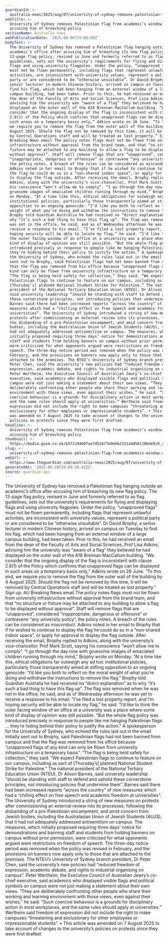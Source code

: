 ```yaml
---
guardianId: >-
  australia-news/2025/aug/07/university-of-sydney-removes-palestinian-flag-from-academic-david-brophy-office-window-ntwnfb
webTitle: >-
  University of Sydney removes Palestinian flag from academic’s window after
  accusing him of breaching policy
sectionName: Australia news
webPublicationDate: '2025-08-06T15:00:08Z'
bodyText: >-
  The University of Sydney has removed a Palestinian flag hanging outside an
  academic’s office after accusing him of breaching its new flag policy. The
  13-page flag policy, revised in June and formerly referred to as flag
  guidelines, sets out the university’s requirements for flying and displaying
  flags and using university flagpoles. Under the policy, “unapproved flags”
  must not be flown permanently, including flags that represent unlawful
  activities, are inconsistent with university values, represent a political
  party or are considered to be “otherwise unsuitable”. Dr David Brophy, a
  senior lecturer in modern Chinese history, arrived on campus on Tuesday to
  find his flag, which had been hanging from an external window of a large
  campus building, had been taken. Prior to this, he had received an email from
  the dean of the Faculty of Arts and Social Sciences, Prof Lisa Adkins,
  advising him the university was “aware of a flag” they believed he had
  displayed on the outer wall of the A18 Brennan MacCallum building. “We
  consider that the ongoing display of the flag is inconsistent with clause
  2.8(1) of the Policy which confirms that unapproved flags can be displayed in
  such areas on a temporary basis only,” Adkins wrote on 26 June. “To this end,
  we require you to remove the flag from the outer wall of the building by 4
  August 2025. Should the flag not be removed by this time, it will be removed
  by Central Operations staff and will be treated as lost property.” Sign up: AU
  Breaking News email The policy notes flags must not be flown from university
  infrastructure without approval from the brand team, and that “no structure or
  fixture may be attached to any building to allow a flag to be displayed
  without approval”. Staff will remove flags that are “unapproved”, considered
  “inappropriate, dangerous or offensive” or contravene “any university policy”,
  the policy notes. A breach of the rules can be considered as misconduct.
  Adkins noted in her email to Brophy that if he wished to continue to display
  the flag he could do so in a “non-shared indoor space”, or apply for approval
  to display the flag outside. After receiving the email, Brophy replied to
  Adkins, along with the university’s vice-chancellor, Prof Mark Scott, saying
  his conscience “won’t allow me to comply”. “I go through the day now with
  gruesome images of emaciated children running through my mind,” Brophy wrote
  on Monday. “At a time like this, ethical obligations far outweigh any ad hoc
  institutional policies, particularly those transparently aimed at stifling
  opposition to an ongoing genocide. “I’d like you both to reflect on the moral
  weight of what you’re doing and withdraw the instructions to remove the flag.”
  Brophy told Guardian Australia he had received no “direct explanation” as to
  why “it’s such a bad thing to have this flag up”. The flag was removed when he
  was not in the office, he said, and as of Wednesday afternoon he was yet to
  receive a response to his email. “I’ve filed a lost property report, and I’m
  hoping security will be able to locate my flag,” he said. “I’d like to think
  the outer facing window of an office at a university was a place where some
  kind of display of opinion was still possible. “But the whole flag policy was
  introduced precisely in response to people like me hanging Palestinian flags …
  they’re hiding behind their policy to justify the action.” A spokesperson for
  the University of Sydney, who echoed the rules laid out in the email initially
  sent out to Brophy, said Palestinian flags had not been banned from campus and
  that the flag was removed from his office because “unapproved flags of any
  kind can only be flown from university infrastructure on a temporary basis”.
  “The flag is being held safely for collection,” they said. “We expect
  Palestinian flags to continue to feature on our campus, including as part of
  [Thursday’s] planned National Student Strike for Palestine.” The national
  president of the National Tertiary Education Union (NTEU), Dr Alison Barnes,
  said university leadership “should be standing with staff to defend and uphold
  these cornerstone principles, not introducing policies that undermine them”.
  Barnes said there had been increased reports “across the country” of new
  measures which had a “chilling effect on free speech and academic freedom at
  universities”. The University of Sydney introduced a string of new measures on
  protests after commissioning an external review into its processes, following
  the disbanding of a pro-Palestinian encampment, and amid concern from Jewish
  bodies, including the Australasian Union of Jewish Students (AUJS), that it
  had not adequately addressed antisemitism on campus. The measures, which
  initially proposed requiring three days’ notice for demonstrations and banning
  staff and students from holding banners on campus without prior permission,
  were criticised for what opponents argued were restrictions on freedom of
  speech. The three-day notice period was removed when the policy was revised in
  February, and the provisions on banners now apply only to those that are
  attached to the premises. The NTEU’s University of Sydney branch president, Dr
  Peter Chen, said the university’s new policies had “reduced freedom of
  expression, academic debate, and rights to industrial organising on campus”.
  Peter Wertheim, the Executive Council of Australian Jewry’s co-chief
  executive, said academics who displayed visible flags and political symbols on
  campus were not just making a statement about their own views. “They are
  deliberately confronting other people who share their working and learning
  environment with those views, even against their wishes,” he said. “Such
  coercive behaviour is a grounds for disciplinary action in most workplaces,
  and the same rules should apply at universities.” Wertheim said freedom of
  expression did not include the right to make campuses “threatening and
  exclusionary for other employees or impressionable students”. • This article
  was amended on 7 August 2025 to take account of changes to the university’s
  policies on protests since they were first drafted.
headline: >-
  University of Sydney removes Palestinian flag from academic’s window after
  accusing him of breaching policy
thumbnail: >-
  https://media.guim.co.uk/b572194607ae7d5247fe0e6b2321a4d581186de9/0_271_1200_960/500.jpg
slug: >-
  university-of-sydney-removes-palestinian-flag-from-academics-window-after-accusing-him-of-breaching-policy
webUrl: >-
  https://www.theguardian.com/australia-news/2025/aug/07/university-of-sydney-removes-palestinian-flag-from-academic-david-brophy-office-window-ntwnfb
generatedAt: '2025-08-28T20:04:28.422Z'
source: guardian-api
---
```

The University of Sydney has removed a Palestinian flag hanging outside an academic’s office after accusing him of breaching its new flag policy. The 13-page flag policy, revised in June and formerly referred to as flag guidelines, sets out the university’s requirements for flying and displaying flags and using university flagpoles. Under the policy, “unapproved flags” must not be flown permanently, including flags that represent unlawful activities, are inconsistent with university values, represent a political party or are considered to be “otherwise unsuitable”. Dr David Brophy, a senior lecturer in modern Chinese history, arrived on campus on Tuesday to find his flag, which had been hanging from an external window of a large campus building, had been taken. Prior to this, he had received an email from the dean of the Faculty of Arts and Social Sciences, Prof Lisa Adkins, advising him the university was “aware of a flag” they believed he had displayed on the outer wall of the A18 Brennan MacCallum building. “We consider that the ongoing display of the flag is inconsistent with clause 2.8(1) of the Policy which confirms that unapproved flags can be displayed in such areas on a temporary basis only,” Adkins wrote on 26 June. “To this end, we require you to remove the flag from the outer wall of the building by 4 August 2025. Should the flag not be removed by this time, it will be removed by Central Operations staff and will be treated as lost property.” Sign up: AU Breaking News email The policy notes flags must not be flown from university infrastructure without approval from the brand team, and that “no structure or fixture may be attached to any building to allow a flag to be displayed without approval”. Staff will remove flags that are “unapproved”, considered “inappropriate, dangerous or offensive” or contravene “any university policy”, the policy notes. A breach of the rules can be considered as misconduct. Adkins noted in her email to Brophy that if he wished to continue to display the flag he could do so in a “non-shared indoor space”, or apply for approval to display the flag outside. After receiving the email, Brophy replied to Adkins, along with the university’s vice-chancellor, Prof Mark Scott, saying his conscience “won’t allow me to comply”. “I go through the day now with gruesome images of emaciated children running through my mind,” Brophy wrote on Monday. “At a time like this, ethical obligations far outweigh any ad hoc institutional policies, particularly those transparently aimed at stifling opposition to an ongoing genocide. “I’d like you both to reflect on the moral weight of what you’re doing and withdraw the instructions to remove the flag.” Brophy told Guardian Australia he had received no “direct explanation” as to why “it’s such a bad thing to have this flag up”. The flag was removed when he was not in the office, he said, and as of Wednesday afternoon he was yet to receive a response to his email. “I’ve filed a lost property report, and I’m hoping security will be able to locate my flag,” he said. “I’d like to think the outer facing window of an office at a university was a place where some kind of display of opinion was still possible. “But the whole flag policy was introduced precisely in response to people like me hanging Palestinian flags … they’re hiding behind their policy to justify the action.” A spokesperson for the University of Sydney, who echoed the rules laid out in the email initially sent out to Brophy, said Palestinian flags had not been banned from campus and that the flag was removed from his office because “unapproved flags of any kind can only be flown from university infrastructure on a temporary basis”. “The flag is being held safely for collection,” they said. “We expect Palestinian flags to continue to feature on our campus, including as part of [Thursday’s] planned National Student Strike for Palestine.” The national president of the National Tertiary Education Union (NTEU), Dr Alison Barnes, said university leadership “should be standing with staff to defend and uphold these cornerstone principles, not introducing policies that undermine them”. Barnes said there had been increased reports “across the country” of new measures which had a “chilling effect on free speech and academic freedom at universities”. The University of Sydney introduced a string of new measures on protests after commissioning an external review into its processes, following the disbanding of a pro-Palestinian encampment, and amid concern from Jewish bodies, including the Australasian Union of Jewish Students (AUJS), that it had not adequately addressed antisemitism on campus. The measures, which initially proposed requiring three days’ notice for demonstrations and banning staff and students from holding banners on campus without prior permission, were criticised for what opponents argued were restrictions on freedom of speech. The three-day notice period was removed when the policy was revised in February, and the provisions on banners now apply only to those that are attached to the premises. The NTEU’s University of Sydney branch president, Dr Peter Chen, said the university’s new policies had “reduced freedom of expression, academic debate, and rights to industrial organising on campus”. Peter Wertheim, the Executive Council of Australian Jewry’s co-chief executive, said academics who displayed visible flags and political symbols on campus were not just making a statement about their own views. “They are deliberately confronting other people who share their working and learning environment with those views, even against their wishes,” he said. “Such coercive behaviour is a grounds for disciplinary action in most workplaces, and the same rules should apply at universities.” Wertheim said freedom of expression did not include the right to make campuses “threatening and exclusionary for other employees or impressionable students”. • This article was amended on 7 August 2025 to take account of changes to the university’s policies on protests since they were first drafted.
